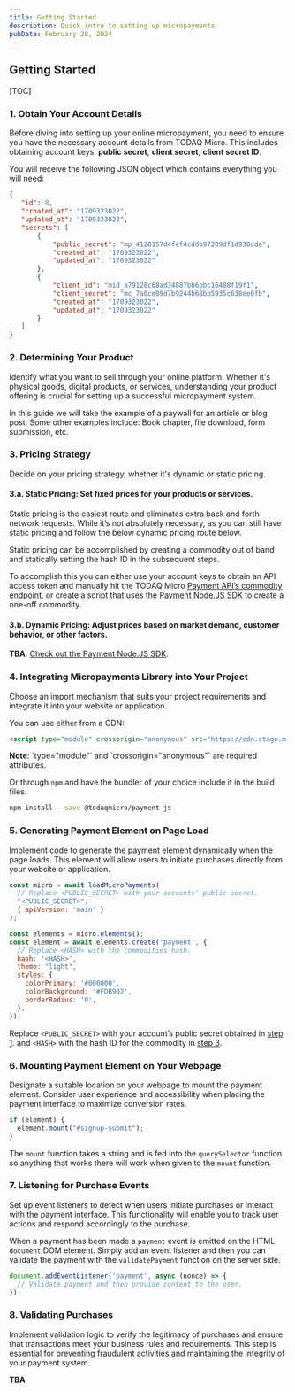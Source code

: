 ```yaml
---
title: Getting Started
description: Quick intro to setting up micropayments
pubDate: February 28, 2024
---
```


## Getting Started

[TOC]

### 1. Obtain Your Account Details

Before diving into setting up your online micropayment, you need to ensure you have the necessary account details from TODAQ Micro. This includes obtaining account keys: **public secret**, **client secret**, **client secret ID**.

You will receive the following JSON object which contains everything you will need:

```json
{
   "id": 8,
   "created_at": "1709323022",
   "updated_at": "1709323022",
   "secrets": [
       {
           "public_secret": "mp_4120157d4fef4cddb97209df1d930cda",
           "created_at": "1709323022",
           "updated_at": "1709323022"
       },
       {
           "client_id": "mid_a79128c68ad34887bb6bbc16488f19f1",
           "client_secret": "mc_7a0ce09d7b9244b68bb5935c638ee0fb",
           "created_at": "1709323022",
           "updated_at": "1709323022"
       }
   ]
}

```

### 2. Determining Your Product

Identify what you want to sell through your online platform. Whether it's physical goods, digital products, or services, understanding your product offering is crucial for setting up a successful micropayment system.

In this guide we will take the example of a paywall for an article or blog post. Some other examples include: Book chapter, file download, form submission, etc.


### 3. Pricing Strategy

Decide on your pricing strategy, whether it's dynamic or static pricing.


#### 3.a. Static Pricing: Set fixed prices for your products or services.

Static pricing is the easiest route and eliminates extra back and forth network requests. While it’s not absolutely necessary, as you can still have static pricing and follow the below dynamic pricing route below.

Static pricing can be accomplished by creating a commodity out of band and statically setting the hash ID in the subsequent steps.

To accomplish this you can either use your account keys to obtain an API access token and manually hit the TODAQ Micro [Payment API’s commodity endpoint](#), or create a script that uses the [Payment Node.JS SDK](#) to create a one-off commodity.


#### 3.b. Dynamic Pricing: Adjust prices based on market demand, customer behavior, or other factors.

**TBA**. [Check out the Payment Node.JS SDK](#).


### 4. Integrating Micropayments Library into Your Project

Choose an import mechanism that suits your project requirements and integrate it into your website or application.

You can use either from a CDN:

```html
<script type="module" crossorigin="anonymous" src="https://cdn.stage.m.todaq.net/micropay.js"></script>
```

<p>
  <strong>Note</strong>: `type="module"` and `crossorigin="anonymous"` are required attributes.
</p>

Or through `npm` and have the bundler of your choice include it in the build files.

```bash
npm install --save @todaqmicro/payment-js
```

### 5. Generating Payment Element on Page Load

Implement code to generate the payment element dynamically when the page loads. This element will allow users to initiate purchases directly from your website or application.

```javascript
const micro = await loadMicroPayments(
  // Replace <PUBLIC_SECRET> with your accounts' public secret.
  "<PUBLIC_SECRET>",
  { apiVersion: 'main' }
);

const elements = micro.elements();
const element = await elements.create('payment', {
  // Replace <HASH> with the commodities hash.
  hash: '<HASH>',
  theme: "light",
  styles: {
    colorPrimary: '#000000',
    colorBackground: '#FDB902',
    borderRadius: '0',
  },
});

```

Replace `<PUBLIC_SECRET>` with your account’s public secret obtained in [step 1](#). and `<HASH>` with the hash ID for the commodity in [step 3](#).


### 6. Mounting Payment Element on Your Webpage

Designate a suitable location on your webpage to mount the payment element. Consider user experience and accessibility when placing the payment interface to maximize conversion rates.

```javascript
if (element) {
  element.mount("#signup-submit");
}
```

The `mount` function takes a string and is fed into the `querySelector` function so anything that works there will work when given to the `mount` function.


### 7. Listening for Purchase Events

Set up event listeners to detect when users initiate purchases or interact with the payment interface. This functionality will enable you to track user actions and respond accordingly to the purchase.

When a payment has been made a `payment` event is emitted on the HTML `document` DOM element. Simply add an event listener and then you can validate the payment with the `validatePayment` function on the server side.

```javascript
document.addEventListener('payment', async (nonce) => {
  // Validate payment and then provide content to the user.
});
```


### 8. Validating Purchases

Implement validation logic to verify the legitimacy of purchases and ensure that transactions meet your business rules and requirements. This step is essential for preventing fraudulent activities and maintaining the integrity of your payment system.

**TBA**

